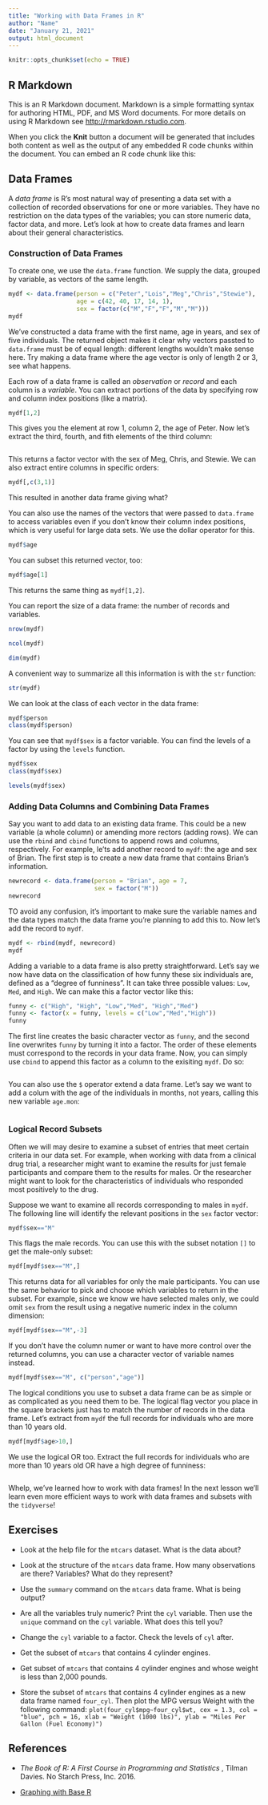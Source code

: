 ---
title: "Working with Data Frames in R"
author: "Name"
date: "January 21, 2021"
output: html_document
---

```{r setup, include=FALSE}
knitr::opts_chunk$set(echo = TRUE)
```

## R Markdown

This is an R Markdown document. Markdown is a simple formatting syntax for authoring HTML, PDF, and MS Word documents. For more details on using R Markdown see <http://rmarkdown.rstudio.com>.

When you click the **Knit** button a document will be generated that includes both content as well as the output of any embedded R code chunks within the document. You can embed an R code chunk like this:

## Data Frames
A *data frame* is R's most natural way of presenting a data set with a collection of recorded observations for one or more variables. They have no restriction on the data types of the variables; you can store numeric data, factor data, and more. Let's look at how to create data frames and learn about their general characteristics.

### Construction of Data Frames

To create one, we use the `data.frame` function. We supply the data, grouped by variable, as vectors of the same length. 

```{r echo = T}
mydf <- data.frame(person = c("Peter","Lois","Meg","Chris","Stewie"),
                   age = c(42, 40, 17, 14, 1),
                   sex = factor(c("M","F","F","M","M")))
mydf
```

We've constructed a data frame with the first name, age in years, and sex of five individuals. The returned object makes it clear why vectors passted to `data.frame` must be of equal length: different lengths wouldn't make sense here. Try making a data frame where the age vector is only of length 2 or 3, see what happens. 

Each row of a data frame is called an *observation* or *record* and each column is a *variable*. You can extract portions of the data by specifying row and column index positions (like a matrix). 

```{r}
mydf[1,2]
```

This gives you the element at row 1, column 2, the age of Peter. Now let's extract the third, fourth, and fith elements of the third column:

```{r}

```

This returns a factor vector with the sex of Meg, Chris, and Stewie. We can also extract entire columns in specific orders:

```{r}
mydf[,c(3,1)]
```

This resulted in another data frame giving what?

You can also use the names of the vectors that were passed to `data.frame` to access variables even if you don't know their column index positions, which is very useful for large data sets. We use the dollar operator for this. 

```{r}
mydf$age
```

You can subset this returned vector, too:

```{r}
mydf$age[1]
```

This returns the same thing as `mydf[1,2]`.

You can report the size of a data frame: the number of records and variables. 

```{r}
nrow(mydf)

ncol(mydf)

dim(mydf)
```

A convenient way to summarize all this information is with the `str` function:

```{r}
str(mydf)
```



We can look at the class of each vector in the data frame:

```{r}
mydf$person
class(mydf$person)
```

You can see that `mydf$sex` is a factor variable. You can find the levels of a factor by using the `levels` function.

```{r}
mydf$sex
class(mydf$sex)
```

```{r}
levels(mydf$sex)
```

### Adding Data Columns and Combining Data Frames

Say you want to add data to an existing data frame. This could be a new variable (a whole column) or amending more rectors (adding rows). We can use the `rbind` and `cbind` functions to append rows and columns, respectively. For example, le'ts add another record to `mydf`: the age and sex of Brian. The first step is to create a new data frame that contains Brian's information. 

```{r}
newrecord <- data.frame(person = "Brian", age = 7,
                        sex = factor("M"))
newrecord
```

TO avoid any confusion, it's important to make sure the variable names and the data types match the data frame you're planning to add this to. Now let's add the record to `mydf`.

```{r}
mydf <- rbind(mydf, newrecord)
mydf
```

Adding a variable to a data frame is also pretty straightforward. Let's say we now have data on the classification of how funny these six individuals are, defined as a "degree of funniness". It can take three possible values: `Low`, `Med`, and `High`. We can make this a factor vector like this:

```{r}
funny <- c("High", "High", "Low","Med", "High","Med")
funny <- factor(x = funny, levels = c("Low","Med","High"))
funny
```

The first line creates the basic character vector as `funny`, and the second line overwrites `funny` by turning it into a factor. The order of these elements must correspond to the records in your data frame. Now, you can simply use `cbind` to append this factor as a column to the exisiting `mydf`. Do so:

```{r}

```

You can also use the `$` operator extend a data frame. Let's say we want to add a colum with the age of the individuals in months, not years, calling this new variable `age.mon`:

```{r}

```

### Logical Record Subsets

Often we will may desire to examine a subset of entries that meet certain criteria in our data set. For example, when working with data from a clinical drug trial, a researcher might want to examine the results for just female participants and compare them to the results for males. Or the researcher might want to look for the characteristics of individuals who responded most positively to the drug. 

Suppose we want to examine all records corresponding to males in `mydf`. The following line will identify the relevant positions in the `sex` factor vector:

```{r}
mydf$sex=="M"
```

This flags the male records. You can use this with the subset notation `[]` to get the male-only subset:

```{r}
mydf[mydf$sex=="M",]
```

This returns data for all variables for only the male participants. You can use the same behavior to pick and choose which variables to return in the subset. For example, since we know we have selected males only, we could omit `sex` from the result using a negative numeric index in the column dimension:

```{r}
mydf[mydf$sex=="M",-3]
```

If you don't have the column numer or want to have more control over the returned columns, you can use a character vector of variable names instead.

```{r}
mydf[mydf$sex=="M", c("person","age")]
```

The logical conditions you use to subset a data frame can be as simple or as complicated as you need them to be. The logical flag vector you place in the square brackets just has to match the number of records in the data frame. Let's extract from `mydf` the full records for individuals who are more than 10 years old.

```{r}
mydf[mydf$age>10,]
```

We use the logical OR too. Extract the full records for individuals who are more than 10 years old OR have a high degree of funniness:

```{r}

```

Whelp, we've learned how to work with data frames! In the next lesson we'll learn even more efficient ways to work with data frames and subsets with the `tidyverse`!

## Exercises

* Look at the help file for the `mtcars` dataset. What is the data about?

* Look at the structure of the `mtcars` data frame. How many observations are there? Variables? What do they represent?

* Use the `summary` command on the `mtcars` data frame. What is being output?

* Are all the variables truly numeric? Print the `cyl` variable. Then use the `unique` command on the `cyl` variable. What does this tell you?

* Change the `cyl` variable to a factor. Check the levels of `cyl` after.

* Get the subset of `mtcars` that contains 4 cylinder engines. 

* Get subset of `mtcars` that contains 4 cylinder engines and whose weight is less than 2,000 pounds.

* Store the subset of `mtcars` that contains 4 cylinder engines as a new data frame named `four_cyl`. Then plot the MPG versus Weight with the following command: `plot(four_cyl$mpg~four_cyl$wt, cex = 1.3, col = "blue", pch = 16, xlab = "Weight (1000 lbs)", ylab = "Miles Per Gallon (Fuel Economy)")`

## References

* *The Book of R: A First Course in Programming and Statistics* , Tilman Davies. No Starch Press, Inc. 2016.

* [Graphing with Base R](https://www.statmethods.net/advgraphs/axes.html)


